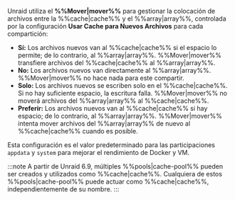 Unraid utiliza el **%%Mover|mover%%** para gestionar la colocación de archivos entre la %%cache|cache%% y el %%array|array%%, controlada por la configuración **Usar Cache para Nuevos Archivos** para cada compartición:

- **Sí:** Los archivos nuevos van al %%cache|cache%% si el espacio lo permite; de lo contrario, al %%array|array%%. %%Mover|mover%% transfiere archivos del %%cache|cache%% al %%array|array%%.
- **No:** Los archivos nuevos van directamente al %%array|array%%. %%Mover|mover%% no hace nada para este compartir.
- **Solo:** Los archivos nuevos se escriben solo en el %%cache|cache%%. Si no hay suficiente espacio, la escritura falla. %%Mover|mover%% no moverá archivos del %%array|array%% al %%cache|cache%%.
- **Preferir:** Los archivos nuevos van al %%cache|cache%% si hay espacio; de lo contrario, al %%array|array%%. %%Mover|mover%% intenta mover archivos del %%array|array%% de nuevo al %%cache|cache%% cuando es posible.

Esta configuración es el valor predeterminado para las participaciones `appdata` y `system` para mejorar el rendimiento de Docker y VM.

:::note
A partir de Unraid 6.9, múltiples %%pools|cache-pool%% pueden ser creados y utilizados como %%cache|cache%%. Cualquiera de estos %%pools|cache-pool%% puede actuar como %%cache|cache%%, independientemente de su nombre.
:::
